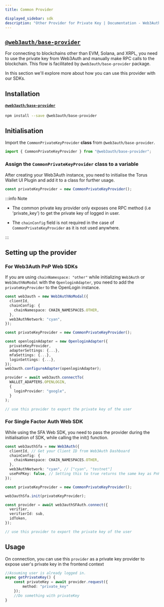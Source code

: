 ```yaml
---
title: Common Provider

displayed_sidebar: sdk
description: "Other Provider for Private Key | Documentation - Web3Auth"
---
```


## [`@web3auth/base-provider`](https://npmjs.com/package/@web3auth/base-provider)

For connecting to blockchains other than EVM, Solana, and XRPL, you need to use the private key from Web3Auth and manually make RPC calls to the
blockchain. This flow is facilitated by `@web3auth/base-provider` package.

In this section we'll explore more about how you can use this provider with our SDKs.

## Installation

#### [`@web3auth/base-provider`](https://npmjs.com/package/@web3auth/base-provider)

```bash npm2yarn
npm install --save @web3auth/base-provider
```

## Initialisation

Import the `CommonPrivateKeyProvider` **class** from `@web3auth/base-provider`.

```javascript
import { CommonPrivateKeyProvider } from "@web3auth/base-provider";
```

### Assign the `CommonPrivateKeyProvider` class to a variable

After creating your Web3Auth instance, you need to initialise the Torus Wallet UI Plugin and add it to a class for further usage.

```javascript
const privateKeyProvider = new CommonPrivateKeyProvider();
```

:::info Note

- The common private key provider only exposes one RPC method (i.e 'private_key') to get the private key of logged in user.

- The `chainConfig` field is not required in the case of `CommonPrivateKeyProvider` as it is not used anywhere.

:::

## Setting up the provider

### For Web3Auth PnP Web SDKs

If you are using `chainNamespace: "other"` while initializing `Web3Auth` or `Web3AuthNoModal` with the `OpenloginAdapter`, you need to add the
`privateKeyProvider` to the OpenLogin instance.

```ts
const web3auth = new Web3AuthNoModal({
  clientId,
  chainConfig: {
    chainNamespace: CHAIN_NAMESPACES.OTHER,
  },
  web3AuthNetwork: "cyan",
});

const privateKeyProvider = new CommonPrivateKeyProvider();

const openloginAdapter = new OpenloginAdapter({
  privateKeyProvider,
  adapterSettings: {...},
  mfaSettings: {...},
  loginSettings: {...},
});
web3auth.configureAdapter(openloginAdapter);

provider = await web3auth.connectTo(
  WALLET_ADAPTERS.OPENLOGIN,
  {
    loginProvider: "google",
  }
);

// use this provider to export the private key of the user
```

### For Single Factor Auth Web SDK

While using the SFA Web SDK, you need to pass the provider during the initialisation of SDK, while calling the init() function.

```ts
const web3authSfa = new Web3Auth({
  clientId, // Get your Client ID from Web3Auth Dashboard
  chainConfig: {
    chainNamespace: CHAIN_NAMESPACES.OTHER,
  },
  web3AuthNetwork: "cyan", // ["cyan", "testnet"]
  usePnPKey: false, // Setting this to true returns the same key as PnP Web SDK, By default, this SDK returns CoreKitKey.
});

const privateKeyProvider = new CommonPrivateKeyProvider();

web3authSfa.init(privateKeyProvider);

const provider = await web3authSFAuth.connect({
  verifier,
  verifierId: sub,
  idToken,
});

// use this provider to export the private key of the user
```

## Usage

On connection, you can use this `provider` as a private key provider to expose user's private key in the frontend context

```ts
//Assuming user is already logged in.
async getPrivateKey() {
    const privateKey = await provider.request({
        method: "private_key"
    });
    //Do something with privateKey
}
```

